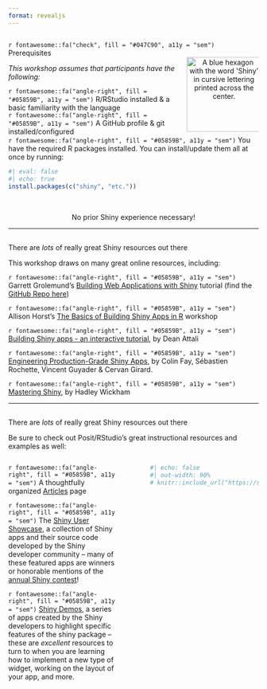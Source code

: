 ```yaml
---
format: revealjs
---
```


## {#prerequisites data-menu-title="Prerequisites"}

<div class="slide-title">`r fontawesome::fa("check", fill = "#047C90", a11y = "sem")` Prerequisites</div>

:::: {.columns} 

::: {.column width="70%"}
<p class="body-text bottombr">*This workshop assumes that participants have the following:*</p>

<div class="body-text topbr">`r fontawesome::fa("angle-right", fill = "#05859B", a11y = "sem")` R/RStudio installed & a basic familiarity with the language</div>

<div class="body-text topbr">`r fontawesome::fa("angle-right", fill = "#05859B", a11y = "sem")` A GitHub profile & git installed/configured</div>
:::

::: {.column width="30%"}
<center><img src="images/shiny.png" alt="A blue hexagon with the word 'Shiny' in cursive lettering printed across the center." width="150"/></center>
:::

::::

<div class="body-text topbr">`r fontawesome::fa("angle-right", fill = "#05859B", a11y = "sem")` You have the required R packages installed. You can install/update them all at once by running:</div>

```r
#| eval: false
#| echo: true
install.packages(c("shiny", "etc."))
```

<br>

<center><div class="large-body-text">No prior Shiny experience necessary!</div></center>

---

## {#resources1 data-menu-title="Resources"}

<div class="slide-title">There are *lots* of really great Shiny resources out there</div>

<p class="body-text">This workshop draws on many great online resources, including:</p>

<p class="small-text topbr">`r fontawesome::fa("angle-right", fill = "#05859B", a11y = "sem")` Garrett Grolemund's [Building Web Applications with Shiny](https://shiny.rstudio.com/tutorial/) tutorial (find the [GitHub Repo here](ttps://github.com/rstudio-education/shiny.rstudio.com-tutorial))</p>  

<p class="small-text topbr">`r fontawesome::fa("angle-right", fill = "#05859B", a11y = "sem")` Allison Horst's [The Basics of Building Shiny Apps in R](https://github.com/allisonhorst/shiny-basics-sb-r-ladies) workshop</p>  

<p class="small-text topbr">`r fontawesome::fa("angle-right", fill = "#05859B", a11y = "sem")` [Building Shiny apps - an interactive tutorial](https://deanattali.com/blog/building-shiny-apps-tutorial/), by Dean Attali</p>  

<p class="small-text topbr">`r fontawesome::fa("angle-right", fill = "#05859B", a11y = "sem")` [Engineering Production-Grade Shiny Apps](https://engineering-shiny.org/index.html), by Colin Fay, Sébastien Rochette, Vincent Guyader & Cervan Girard.</p>  

<p class="small-text topbr">`r fontawesome::fa("angle-right", fill = "#05859B", a11y = "sem")` [Mastering Shiny](https://mastering-shiny.org/basic-app.html), by Hadley Wickham</p>  

---

## {#resources1 data-menu-title="More resources"}

<div class="slide-title">There are *lots* of really great Shiny resources out there</div>

<p class="body-text bottombr">Be sure to check out Posit/RStudio's great instructional resources and examples as well:</p>

:::: {.columns} 

::: {.column width="45%"}
<p class="small-text topbr">`r fontawesome::fa("angle-right", fill = "#05859B", a11y = "sem")` A thoughtfully organized [Articles](https://shiny.rstudio.com/articles/) page</p>

<p class="small-text topbr">`r fontawesome::fa("angle-right", fill = "#05859B", a11y = "sem")` The [Shiny User Showcase](https://shiny.rstudio.com/gallery/#user-showcase), a collection of Shiny apps and their source code developed by the Shiny developer community -- many of these featured apps are winners or honorable mentions of the [annual Shiny contest](https://www.rstudio.com/blog/winners-of-the-3rd-annual-shiny-contest/)!</p>

<p class="small-text topbr">`r fontawesome::fa("angle-right", fill = "#05859B", a11y = "sem")` [Shiny Demos](https://shiny.rstudio.com/gallery/#demos), a series of apps created by the Shiny developers to highlight specific features of the shiny package -- these are *excellent* resources to turn to when you are learning how to implement a new type of widget, working on the layout of your app, and more.</p>
:::

::: {.column width="5%"}
:::

::: {.column width="45%"}
<!-- <iframe src="https://shiny.rstudio.com/articles/" title="Shiny Articles" height=400 width=450></iframe> -->
```r
#| echo: false
#| out-width: 90%
# knitr::include_url("https://shiny.rstudio.com/articles/")
```
:::

::::
